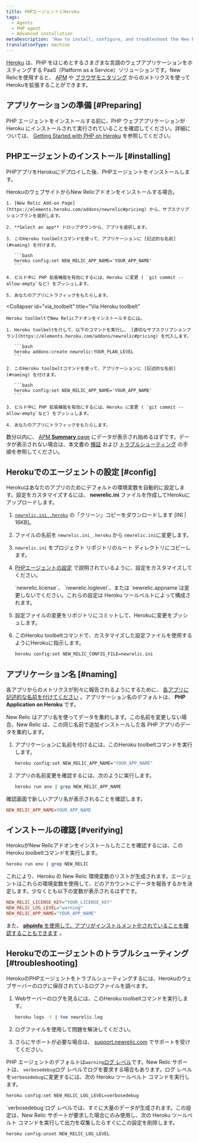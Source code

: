 ```yaml
---
title: PHPエージェントとHeroku
tags:
  - Agents
  - PHP agent
  - Advanced installation
metaDescription: 'How to install, configure, and troubleshoot the New Relic PHP agent on Heroku.'
translationType: machine
---
```


[Heroku](//www.heroku.com/) は、PHP をはじめとするさまざまな言語のウェブアプリケーションをホスティングする PaaS（Platform as a Service）ソリューションです。New Relicを使用すると、 [APM](/docs/apm/new-relic-apm/getting-started/welcome-new-relic-apm) や [ブラウザモニタリング](/docs/browser/new-relic-browser/getting-started/new-relic-browser) からのメトリクスを使ってHerokuを拡張することができます。

## アプリケーションの準備 [#Preparing]

PHP エージェントをインストールする前に、PHP ウェブアプリケーションが Heroku にインストールされて実行されていることを確認してください。詳細については、 [Getting Started with PHP on Heroku](//devcenter.heroku.com/articles/getting-started-with-php) を参照してください。

## PHPエージェントのインストール [#installing]

PHPアプリをHerokuにデプロイした後、PHPエージェントをインストールします。

<CollapserGroup>
  <Collapser
    id="via_heroku"
    title="Heroku社のウェブサイトより"
  >
    HerokuのウェブサイトからNew Relicアドオンをインストールする場合。

    1. [New Relic Add-on Page](https://elements.heroku.com/addons/newrelic#pricing) から、サブスクリプションプランを選択します。

    2. **Select an app** ドロップダウンから、アプリを選択します。

    3. このHeroku toolbeltコマンドを使って、アプリケーションに [記述的な名前](#naming) を付けます。

       ```bash
       heroku config:set NEW_RELIC_APP_NAME='YOUR_APP_NAME'
       ```

    4. ビルド中に PHP 拡張機能を有効にするには、Heroku に変更 ( `git commit --allow-empty`など) をプッシュします。

    5. あなたのアプリにトラフィックをもたらします。
  </Collapser>

  <Collapser
    id="via_toolbelt"
    title="Via Heroku toolbelt"
  >
    Heroku toolbeltでNew Relicアドオンをインストールするには。

    1. Heroku toolbeltを介して、以下のコマンドを実行し、 [適切なサブスクリプションプラン](https://elements.heroku.com/addons/newrelic#pricing) を代入します。

       ```bash
       heroku addons:create newrelic:YOUR_PLAN_LEVEL
       ```

    2. このHeroku toolbeltコマンドを使って、アプリケーションに [記述的な名前](#naming) を付けます。

       ```bash
       heroku config:set NEW_RELIC_APP_NAME='YOUR_APP_NAME'
       ```

    3. ビルド中に PHP 拡張機能を有効にするには、Heroku に変更 ( `git commit --allow-empty`など) をプッシュします。

    4. あなたのアプリにトラフィックをもたらします。
  </Collapser>
</CollapserGroup>

数分以内に、 [APM **Summary** page](/docs/apm/applications-menu/monitoring/apm-overview-page) にデータが表示され始めるはずです。データが表示されない場合は、本文書の [検証](#verifying) および [トラブルシューティング](#troubleshooting) の手順を参照してください。

## Herokuでのエージェントの設定 [#config]

Herokuはあなたのアプリのためにデフォルトの環境変数を自動的に設定します。設定をカスタマイズするには、 **newrelic.ini** ファイルを作成してHerokuにアップロードします。

1. [`newrelic.ini_.heroku`](./files/newrelic.ini_.heroku) の「クリーン」コピーをダウンロードします \[INI | 16KB]。

2. ファイルの名前を `newrelic.ini_.heroku` から `newrelic.ini`に変更します。

3. `newrelic.ini` をプロジェクト リポジトリのルート ディレクトリにコピーします。

4. [PHPエージェントの設定](/docs/agents/php-agent/configuration/php-agent-configuration) で説明されているように、設定をカスタマイズしてください。

   <Callout variant="caution">
     `newrelic.license`、 `newrelic.loglevel`、または `newrelic.appname`は変更しないでください。これらの設定は Heroku ツールベルトによって構成されます。
   </Callout>

5. 設定ファイルの変更をリポジトリにコミットして、Herokuに変更をプッシュします。

6. このHeroku toolbeltコマンドで、カスタマイズした設定ファイルを使用するようにHerokuに指示します。

   ```bash
   heroku config:set NEW_RELIC_CONFIG_FILE=newrelic.ini
   ```

## アプリケーション名 [#naming]

各アプリからのメトリクスが別々に報告されるようにするために、 [各アプリに記述的な名前を付けてください](/docs/apm/new-relic-apm/installation-configuration/naming-your-application#app-name) 。アプリケーション名のデフォルトは、 **PHP Application on Heroku** です。

New Relic はアプリ名を使ってデータを集約します。この名前を変更しない場合、New Relic は、この同じ名前で追加インストールした各 PHP アプリのデータを集約します。

1. アプリケーションに名前を付けるには、このHeroku toolbeltコマンドを実行します。

   ```bash
   heroku config:set NEW_RELIC_APP_NAME="YOUR_APP_NAME"
   ```

2. アプリの名前変更を確認するには、次のように実行します。

   ```bash
   heroku run env | grep NEW_RELIC_APP_NAME
   ```

確認画面で新しいアプリ名が表示されることを確認します。

```ini
NEW_RELIC_APP_NAME=YOUR_APP_NAME
```

## インストールの確認 [#verifying]

HerokuがNew Relicアドオンをインストールしたことを確認するには、このHeroku toolbeltコマンドを実行します。

```bash
heroku run env | grep NEW_RELIC
```

これにより、Heroku の New Relic 環境変数のリストが生成されます。エージェントはこれらの環境変数を使用して、どのアカウントにデータを報告するかを決定します。少なくとも以下の変数が表示されるはずです。

```ini
NEW_RELIC_LICENSE_KEY="YOUR_LICENSE_KEY"
NEW_RELIC_LOG_LEVEL="warning"
NEW_RELIC_APP_NAME="YOUR_APP_NAME"
```

また、 [**phpinfo** を使用して、アプリがインストルメント化されていることを確認することもできます](/docs/agents/php-agent/troubleshooting/using-phpinfo-verify-php) 。

## Herokuでのエージェントのトラブルシューティング [#troubleshooting]

HerokuのPHPエージェントをトラブルシューティングするには、Herokuのウェブサーバーのログに保存されているログファイルを調べます。

1. Webサーバーのログを見るには、このHeroku toolbeltコマンドを実行します。

   ```bash
   heroku logs -t | tee newrelic.log
   ```

2. ログファイルを使用して問題を解決してください。

3. さらにサポートが必要な場合は、 [support.newrelic.com](https://support.newrelic.com) でサポートを受けてください。

PHP エージェントのデフォルトは`warning`[ログ レベル](/docs/agents/php-agent/configuration/php-agent-configuration#inivar-loglevel)です。New Relic サポートは、 `verbosedebug`ログ レベルでログを要求する場合もあります。ログ レベルを`verbosedebug`に変更するには、次の Heroku ツールベルト コマンドを実行します。

```bash
heroku config:set NEW_RELIC_LOG_LEVEL=verbosedebug
```

<Callout variant="caution">
  `verbosedebug`ログ レベルでは、すぐに大量のデータが生成されます。この設定は、New Relic サポートが要求した場合にのみ使用し、次の Heroku ツールベルト コマンドを実行して出力を収集したらすぐにこの設定を削除します。

  ```bash
  heroku config:unset NEW_RELIC_LOG_LEVEL
  ```
</Callout>

<InstallFeedback/>